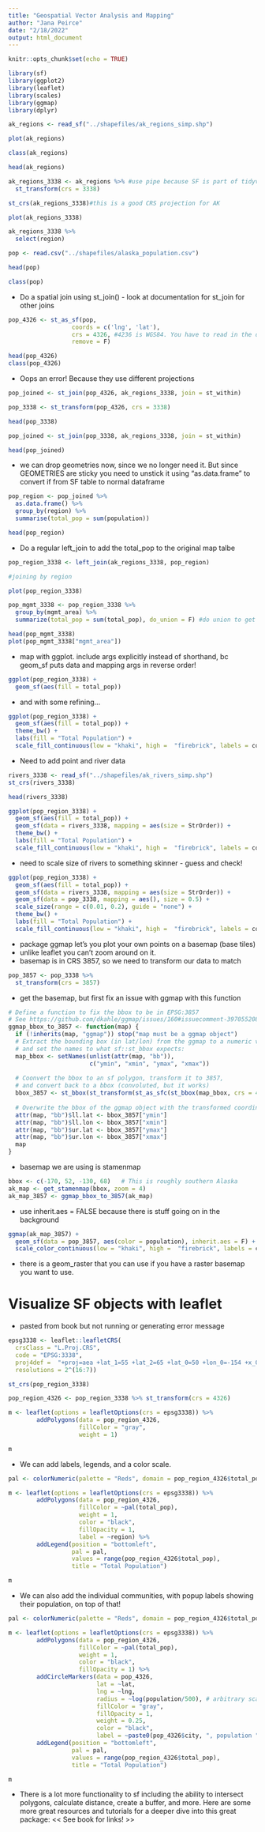 ```yaml
---
title: "Geospatial Vector Analysis and Mapping"
author: "Jana Peirce"
date: "2/18/2022"
output: html_document
---
```


```r
knitr::opts_chunk$set(echo = TRUE)
```

```r
library(sf)
library(ggplot2)
library(leaflet)
library(scales)
library(ggmap)
library(dplyr)
```

```r
ak_regions <- read_sf("../shapefiles/ak_regions_simp.shp")

plot(ak_regions) 
```
```r
class(ak_regions)
```

```r
head(ak_regions)
```
```r
ak_regions_3338 <- ak_regions %>% #use pipe because SF is part of tidyverse/dplyr
  st_transform(crs = 3338)

st_crs(ak_regions_3338)#this is a good CRS projection for AK
```

```r
plot(ak_regions_3338)
```
```r
ak_regions_3338 %>%
  select(region)
```

```r
pop <- read.csv("../shapefiles/alaska_population.csv")

head(pop)
```

```r
class(pop)
```
- Do a spatial join using st_join() - look at documentation for st_join for other joins
```r
pop_4326 <- st_as_sf(pop, 
                  coords = c('lng', 'lat'),
                  crs = 4326, #4236 is WGS84. You have to read in the data in the format it's in and then transform it. You cannot just assign it a diff CRS (such as 3338)
                  remove = F)

head(pop_4326)
class(pop_4326)
```
- Oops an error! Because they use different projections

```r
pop_joined <- st_join(pop_4326, ak_regions_3338, join = st_within)
```

```r
pop_3338 <- st_transform(pop_4326, crs = 3338)

head(pop_3338)
```
```r
pop_joined <- st_join(pop_3338, ak_regions_3338, join = st_within)

head(pop_joined)
```
- we can drop geometries now, since we no longer need it. But since GEOMETRIES are sticky you need to unstick it using "as.data.frame" to convert if from SF table to normal dataframe

```r
pop_region <- pop_joined %>% 
  as.data.frame() %>% 
  group_by(region) %>% 
  summarise(total_pop = sum(population))

head(pop_region)
```

- Do a regular left_join to add the total_pop to the original map talbe

```r
pop_region_3338 <- left_join(ak_regions_3338, pop_region)

#joining by region

plot(pop_region_3338)
```
```r
pop_mgmt_3338 <- pop_region_3338 %>% 
  group_by(mgmt_area) %>% 
  summarize(total_pop = sum(total_pop), do_union = F) #do union to get rid of holes???

head(pop_mgmt_3338)
plot(pop_mgmt_3338["mgmt_area"])
```

- map with ggplot. include args explicitly instead of shorthand, bc geom_sf puts data and mapping args in reverse order!

```r
ggplot(pop_region_3338) +
  geom_sf(aes(fill = total_pop)) 

```
 
- and with some refining...

```r
ggplot(pop_region_3338) +
  geom_sf(aes(fill = total_pop)) +
  theme_bw() +
  labs(fill = "Total Population") +
  scale_fill_continuous(low = "khaki", high =  "firebrick", labels = comma)
```

- Need to add point and river data

```r
rivers_3338 <- read_sf("../shapefiles/ak_rivers_simp.shp")
st_crs(rivers_3338)

head(rivers_3338)
```

```r
ggplot(pop_region_3338) +
  geom_sf(aes(fill = total_pop)) +
  geom_sf(data = rivers_3338, mapping = aes(size = StrOrder)) +
  theme_bw() +
  labs(fill = "Total Population") +
  scale_fill_continuous(low = "khaki", high =  "firebrick", labels = comma)
```

- need to scale size of rivers to something skinner - guess and check!

```r
ggplot(pop_region_3338) +
  geom_sf(aes(fill = total_pop)) +
  geom_sf(data = rivers_3338, mapping = aes(size = StrOrder)) +
  geom_sf(data = pop_3338, mapping = aes(), size = 0.5) +
  scale_size(range = c(0.01, 0.2), guide = "none") +
  theme_bw() +
  labs(fill = "Total Population") +
  scale_fill_continuous(low = "khaki", high =  "firebrick", labels = comma)
```

- package ggmap let's you plot your own points on a basemap (base tiles)
- unlike leaflet you can't zoom around on it.
- basemap is in CRS 3857, so we need to transform our data to match

```r
pop_3857 <- pop_3338 %>%
  st_transform(crs = 3857)
```

- get the basemap, but first fix an issue with ggmap with this function

```r
# Define a function to fix the bbox to be in EPSG:3857
# See https://github.com/dkahle/ggmap/issues/160#issuecomment-397055208
ggmap_bbox_to_3857 <- function(map) {
  if (!inherits(map, "ggmap")) stop("map must be a ggmap object")
  # Extract the bounding box (in lat/lon) from the ggmap to a numeric vector, 
  # and set the names to what sf::st_bbox expects:
  map_bbox <- setNames(unlist(attr(map, "bb")), 
                       c("ymin", "xmin", "ymax", "xmax"))
  
  # Coonvert the bbox to an sf polygon, transform it to 3857, 
  # and convert back to a bbox (convoluted, but it works)
  bbox_3857 <- st_bbox(st_transform(st_as_sfc(st_bbox(map_bbox, crs = 4326)), 3857))
  
  # Overwrite the bbox of the ggmap object with the transformed coordinates 
  attr(map, "bb")$ll.lat <- bbox_3857["ymin"]
  attr(map, "bb")$ll.lon <- bbox_3857["xmin"]
  attr(map, "bb")$ur.lat <- bbox_3857["ymax"]
  attr(map, "bb")$ur.lon <- bbox_3857["xmax"]
  map
}
```

- basemap we are using is stamenmap

```r
bbox <- c(-170, 52, -130, 68)   # This is roughly southern Alaska
ak_map <- get_stamenmap(bbox, zoom = 4)
ak_map_3857 <- ggmap_bbox_to_3857(ak_map)
```

- use inherit.aes = FALSE because there is stuff going on in the background

```r
ggmap(ak_map_3857) + 
  geom_sf(data = pop_3857, aes(color = population), inherit.aes = F) +
  scale_color_continuous(low = "khaki", high =  "firebrick", labels = comma)
```

- there is a geom_raster that you can use if you have a raster basemap you want to use.

# Visualize SF objects with leaflet

- pasted from book but not running or generating error message

```r
epsg3338 <- leaflet::leafletCRS(
  crsClass = "L.Proj.CRS",
  code = "EPSG:3338",
  proj4def =  "+proj=aea +lat_1=55 +lat_2=65 +lat_0=50 +lon_0=-154 +x_0=0 +y_0=0 +ellps=GRS80 +towgs84=0,0,0,0,0,0,0 +units=m +no_defs",
  resolutions = 2^(16:7))
```

```r
st_crs(pop_region_3338)
```

```r
pop_region_4326 <- pop_region_3338 %>% st_transform(crs = 4326)
```

```r
m <- leaflet(options = leafletOptions(crs = epsg3338)) %>%
        addPolygons(data = pop_region_4326, 
                    fillColor = "gray",
                    weight = 1)

m
```

- We can add labels, legends, and a color scale.

```r
pal <- colorNumeric(palette = "Reds", domain = pop_region_4326$total_pop)

m <- leaflet(options = leafletOptions(crs = epsg3338)) %>%
        addPolygons(data = pop_region_4326, 
                    fillColor = ~pal(total_pop),
                    weight = 1,
                    color = "black",
                    fillOpacity = 1,
                    label = ~region) %>% 
        addLegend(position = "bottomleft",
                  pal = pal,
                  values = range(pop_region_4326$total_pop),
                  title = "Total Population")

m
```

- We can also add the individual communities, with popup labels showing their population, on top of that!

```r
pal <- colorNumeric(palette = "Reds", domain = pop_region_4326$total_pop)

m <- leaflet(options = leafletOptions(crs = epsg3338)) %>%
        addPolygons(data = pop_region_4326, 
                    fillColor = ~pal(total_pop),
                    weight = 1,
                    color = "black",
                    fillOpacity = 1) %>% 
        addCircleMarkers(data = pop_4326,
                         lat = ~lat,
                         lng = ~lng,
                         radius = ~log(population/500), # arbitrary scaling
                         fillColor = "gray",
                         fillOpacity = 1,
                         weight = 0.25,
                         color = "black",
                         label = ~paste0(pop_4326$city, ", population ", comma(pop_4326$population))) %>%
        addLegend(position = "bottomleft",
                  pal = pal,
                  values = range(pop_region_4326$total_pop),
                  title = "Total Population")

m
```

- There is a lot more functionality to sf including the ability to intersect polygons, calculate distance, create a buffer, and more. Here are some more great resources and tutorials for a deeper dive into this great package: << See book for links! >>

